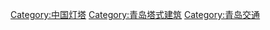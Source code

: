 {{Catnav|頁面分類|...|中国建筑|中国各类建筑|中国灯塔}}
{{Catnav|頁面分類|...|建筑|建築物|塔 (西式)|燈塔|中国灯塔}}

[[Category:中国灯塔|Category:中国灯塔]]
[[Category:青岛塔式建筑|Category:青岛塔式建筑]]
[[Category:青岛交通|Category:青岛交通]]